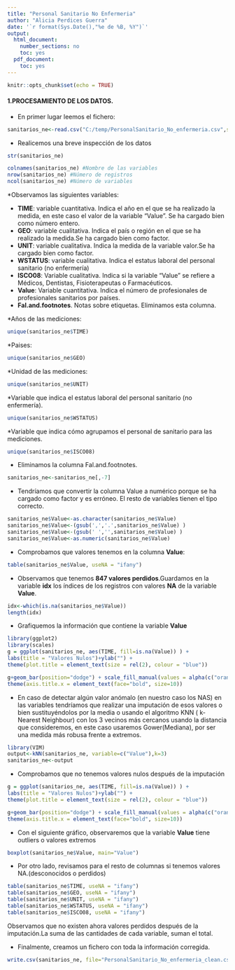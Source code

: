 ---
title: "Personal Sanitario No Enfermeria"
author: "Alicia Perdices Guerra"
date: '`r format(Sys.Date(),"%e de %B, %Y")`'
output:
  html_document:
    number_sections: no
    toc: yes
  pdf_document:
    toc: yes
---

```{r setup, include=FALSE}
knitr::opts_chunk$set(echo = TRUE)
```

#### **1.PROCESAMIENTO DE LOS DATOS.**

* En primer lugar leemos el fichero:

```{r}
sanitarios_ne<-read.csv("C:/temp/PersonalSanitario_No_enfermeria.csv",sep= ",")
```
 
* Realicemos una breve inspección de los datos

```{r}
str(sanitarios_ne)
```

```{r}
colnames(sanitarios_ne) #Nombre de las variables
nrow(sanitarios_ne) #Número de registros
ncol(sanitarios_ne) #Número de variables
```

*Observamos las siguientes variables:

  * **TIME**: variable cuantitativa. Indica el año en el que se ha realizado la medida, en este caso el valor de la variable "Value". Se ha cargado bien como número entero.
  * **GEO**: variable cualitativa. Indica el país o región en el que se ha realizado la medida.Se ha cargado bien como factor.
  * **UNIT**: variable cualitativa. Indica la medida de la variable valor.Se ha cargado bien como factor.
  * **WSTATUS**: variable cualitativa. Indica el estatus laboral del personal sanitario (no enfermería)
  * **ISCO08**: Variable cualitativa. Indica si la variable "Value" se refiere a Médicos, Dentistas, Fisioterapeutas o Farmacéuticos.
  * **Value**: Variable cuantitativa. Indica el número  de profesionales de profesionales sanitarios  por países.
  * **Fal.and.footnotes**. Notas sobre etiquetas. Eliminamos esta columna.

*Años de las mediciones:

```{r}
unique(sanitarios_ne$TIME)
```

*Paises:

```{r}
unique(sanitarios_ne$GEO)
```

*Unidad de las mediciones:

```{r}
unique(sanitarios_ne$UNIT)
```

*Variable que indica el estatus laboral del personal sanitario (no enfermería).

```{r}
unique(sanitarios_ne$WSTATUS)
```

*Variable que indica cómo agrupamos el personal de sanitario para las mediciones.

```{r}
unique(sanitarios_ne$ISCO08)
```

* Eliminamos la columna Fal.and.footnotes.

```{r}
sanitarios_ne<-sanitarios_ne[,-7]
```

* Tendríamos que convertir la columna Value a numérico porque se ha cargado como factor y es erróneo. El resto de variables tienen el tipo correcto.

```{r}
sanitarios_ne$Value<-as.character(sanitarios_ne$Value)
sanitarios_ne$Value<-(gsub(',','.',sanitarios_ne$Value) )
sanitarios_ne$Value<-(gsub(' ','',sanitarios_ne$Value) )
sanitarios_ne$Value<-as.numeric(sanitarios_ne$Value)
```

* Comprobamos que valores tenemos en la columna **Value**:

```{r}
table(sanitarios_ne$Value, useNA = "ifany")
```

* Observamos que tenemos **847 valores perdidos**.Guardamos en la variable **idx** los índices de los registros con valores **NA** de la variable **Value**.

```{r}
idx<-which(is.na(sanitarios_ne$Value))
length(idx)

```

* Grafiquemos la información que contiene la variable **Value**

```{r}
library(ggplot2)
library(scales)
g = ggplot(sanitarios_ne, aes(TIME, fill=is.na(Value)) ) +
labs(title = "Valores Nulos")+ylab("") +
theme(plot.title = element_text(size = rel(2), colour = "blue"))

g+geom_bar(position="dodge") + scale_fill_manual(values = alpha(c("orange", "blue"), 1)) +
theme(axis.title.x = element_text(face="bold", size=10)) 
```

* En caso de detectar algún valor anómalo (en nuestro caso los NAS) en las variables tendríamos que realizar una imputación de esos valores o bien sustituyéndolos por la media o usando el algoritmo KNN ( k-Nearest Neighbour) con los 3 vecinos más cercanos usando la distancia que consideremos, en este caso usaremos Gower(Mediana), por ser una medida más robusa frente a extremos.

```{r}
library(VIM)
output<-kNN(sanitarios_ne, variable=c("Value"),k=3) 
sanitarios_ne<-output
```

* Comprobamos que no tenemos valores nulos después de la imputación

```{r}
g = ggplot(sanitarios_ne, aes(TIME, fill=is.na(Value)) ) +
labs(title = "Valores Nulos")+ylab("") +
theme(plot.title = element_text(size = rel(2), colour = "blue"))

g+geom_bar(position="dodge") + scale_fill_manual(values = alpha(c("orange", "blue"), 1)) +
theme(axis.title.x = element_text(face="bold", size=10)) 
```

* Con el siguiente gráfico, observaremos que la variable **Value**  tiene outliers o valores extremos

```{r}
boxplot(sanitarios_ne$Value, main="Value")
```

* Por otro lado, revisamos para el resto de columnas si tenemos valores NA.(desconocidos o perdidos)

```{r}
table(sanitarios_ne$TIME, useNA = "ifany")
table(sanitarios_ne$GEO, useNA = "ifany")
table(sanitarios_ne$UNIT, useNA = "ifany")
table(sanitarios_ne$WSTATUS, useNA = "ifany")
table(sanitarios_ne$ISCO08, useNA = "ifany")
```

Observamos que no existen ahora valores perdidos después de la imputación.La suma de las cantidades de cada variable, suman el total.

* Finalmente, creamos un fichero con toda la información corregida.

```{r}
write.csv(sanitarios_ne, file="PersonalSanitario_No_enfermeria_clean.csv", row.names = FALSE)
```

